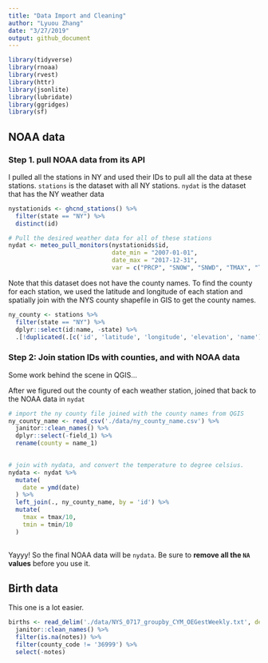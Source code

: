 ```yaml
---
title: "Data Import and Cleaning"
author: "Lyuou Zhang"
date: "3/27/2019"
output: github_document
---
```


```r
library(tidyverse)
library(rnoaa)
library(rvest)
library(httr)
library(jsonlite)
library(lubridate)
library(ggridges)
library(sf)
```

## NOAA data

### Step 1. pull NOAA data from its API

I pulled all the stations in NY and used their IDs to pull all the data at these stations. `stations` is the dataset with all NY stations. `nydat` is the dataset that has the NY weather data

```r
nystationids <- ghcnd_stations() %>% 
  filter(state == "NY") %>% 
  distinct(id)

# Pull the desired weather data for all of these stations
nydat <- meteo_pull_monitors(nystationids$id, 
                             date_min = "2007-01-01", 
                             date_max = "2017-12-31", 
                             var = c("PRCP", "SNOW", "SNWD", "TMAX", "TMIN"))
```

Note that this dataset does not have the county names. To find the county for each station, we used the latitude and longitude of each station and spatially join with the NYS county shapefile in GIS to get the county names.

```r
ny_county <- stations %>% 
  filter(state == "NY") %>% 
  dplyr::select(id:name, -state) %>% 
  .[!duplicated(.[c('id', 'latitude', 'longitude', 'elevation', 'name')]),]

```

### Step 2: Join station IDs with counties, and with NOAA data

Some work behind the scene in QGIS...

After we figured out the county of each weather station, joined that back to the NOAA data in `nydat`

```r
# import the ny county file joined with the county names from QGIS
ny_county_name <- read_csv('./data/ny_county_name.csv') %>% 
  janitor::clean_names() %>% 
  dplyr::select(-field_1) %>% 
  rename(county = name_1)
 

# join with nydata, and convert the temperature to degree celsius.
nydata <- nydat %>% 
  mutate(
    date = ymd(date)
  ) %>% 
  left_join(., ny_county_name, by = 'id') %>% 
  mutate(
    tmax = tmax/10,
    tmin = tmin/10
  )
 
```

Yayyy! So the final NOAA data will be `nydata`. Be sure to **remove all the `NA` values** before you use it.

## Birth data

This one is a lot easier.

```r
births <- read_delim('./data/NYS_0717_groupby_CYM_OEGestWeekly.txt', delim = '\t') %>% 
  janitor::clean_names() %>% 
  filter(is.na(notes)) %>% 
  filter(county_code != '36999') %>% 
  select(-notes)

```









